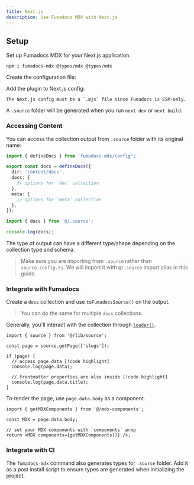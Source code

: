 ```yaml
---
title: Next.js
description: Use Fumadocs MDX with Next.js
---
```


## Setup

Set up Fumadocs MDX for your Next.js application.

```npm
npm i fumadocs-mdx @types/mdx @types/mdx
```

Create the configuration file:


Add the plugin to Next.js config:


<Callout title="ESM Only" type='warn' className="mt-4">

    The Next.js config must be a `.mjs` file since Fumadocs is ESM-only.

</Callout>

A `.source` folder will be generated when you run `next dev` or `next build`.

### Accessing Content

You can access the collection output from `.source` folder with its original name:

```ts tab="source.config.ts"
import { defineDocs } from 'fumadocs-mdx/config';

export const docs = defineDocs({
  dir: 'content/docs',
  docs: {
    // options for `doc` collection
  },
  meta: {
    // options for `meta` collection
  },
});
```

```ts tab="Usage"
import { docs } from '@/.source';

console.log(docs);
```

The type of output can have a different type/shape depending on the collection type and schema.

> Make sure you are importing from `.source` rather than `source.config.ts`. We will import it with `@/.source` import alias in this guide.

### Integrate with Fumadocs

Create a `docs` collection and use `toFumadocsSource()` on the output.


> You can do the same for multiple `docs` collections.

Generally, you'll interact with the collection through [`loader()`](/docs/headless/source-api#output).

```tsx
import { source } from '@/lib/source';

const page = source.getPage(['slugs']);

if (page) {
  // access page data [!code highlight]
  console.log(page.data);

  // frontmatter properties are also inside [!code highlight]
  console.log(page.data.title);
}
```

To render the page, use `page.data.body` as a component.

```tsx
import { getMDXComponents } from '@/mdx-components';

const MDX = page.data.body;

// set your MDX components with `components` prop
return <MDX components={getMDXComponents()} />;
```

### Integrate with CI

The `fumadocs-mdx` command also generates types for `.source` folder. Add it as a post install script to ensure types are generated when initializing the project.

